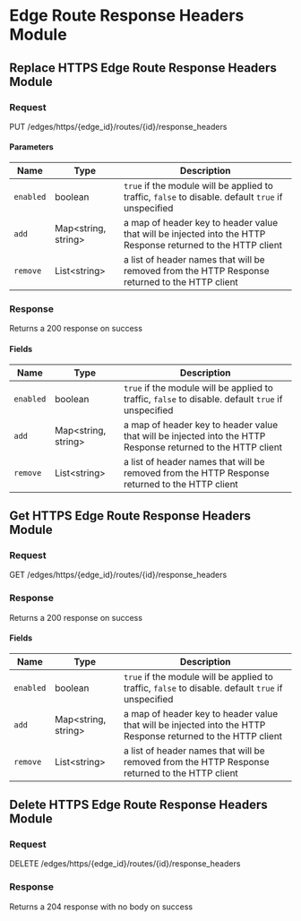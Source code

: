 
# Edge Route Response Headers Module

## Replace HTTPS Edge Route Response Headers Module

### Request

PUT /edges/https/\{edge_id\}/routes/\{id\}/response_headers

<EdgeRouteResponseHeadersModuleReplaceRequest />

#### Parameters

| Name      | Type                      | Description                                                                                                  |
| --------- | ------------------------- | ------------------------------------------------------------------------------------------------------------ |
| `enabled` | boolean                   | `true` if the module will be applied to traffic, `false` to disable. default `true` if unspecified           |
| `add`     | Map&lt;string, string&gt; | a map of header key to header value that will be injected into the HTTP Response returned to the HTTP client |
| `remove`  | List&lt;string&gt;        | a list of header names that will be removed from the HTTP Response returned to the HTTP client               |

### Response

Returns a 200 response on success

<EdgeRouteResponseHeadersModuleReplaceResponse />

#### Fields

| Name      | Type                      | Description                                                                                                  |
| --------- | ------------------------- | ------------------------------------------------------------------------------------------------------------ |
| `enabled` | boolean                   | `true` if the module will be applied to traffic, `false` to disable. default `true` if unspecified           |
| `add`     | Map&lt;string, string&gt; | a map of header key to header value that will be injected into the HTTP Response returned to the HTTP client |
| `remove`  | List&lt;string&gt;        | a list of header names that will be removed from the HTTP Response returned to the HTTP client               |

## Get HTTPS Edge Route Response Headers Module

### Request

GET /edges/https/\{edge_id\}/routes/\{id\}/response_headers

<EdgeRouteResponseHeadersModuleGetRequest />

### Response

Returns a 200 response on success

<EdgeRouteResponseHeadersModuleGetResponse />

#### Fields

| Name      | Type                      | Description                                                                                                  |
| --------- | ------------------------- | ------------------------------------------------------------------------------------------------------------ |
| `enabled` | boolean                   | `true` if the module will be applied to traffic, `false` to disable. default `true` if unspecified           |
| `add`     | Map&lt;string, string&gt; | a map of header key to header value that will be injected into the HTTP Response returned to the HTTP client |
| `remove`  | List&lt;string&gt;        | a list of header names that will be removed from the HTTP Response returned to the HTTP client               |

## Delete HTTPS Edge Route Response Headers Module

### Request

DELETE /edges/https/\{edge_id\}/routes/\{id\}/response_headers

<EdgeRouteResponseHeadersModuleDeleteRequest />

### Response

Returns a 204 response with no body on success
